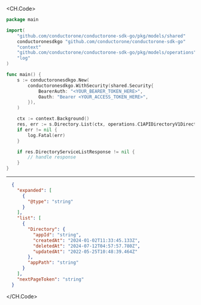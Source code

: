
<CH.Code>
```go List.go
package main

import(
	"github.com/conductorone/conductorone-sdk-go/pkg/models/shared"
	conductoronesdkgo "github.com/conductorone/conductorone-sdk-go"
	"context"
	"github.com/conductorone/conductorone-sdk-go/pkg/models/operations"
	"log"
)

func main() {
    s := conductoronesdkgo.New(
        conductoronesdkgo.WithSecurity(shared.Security{
            BearerAuth: "<YOUR_BEARER_TOKEN_HERE>",
            Oauth: "Bearer <YOUR_ACCESS_TOKEN_HERE>",
        }),
    )

    ctx := context.Background()
    res, err := s.Directory.List(ctx, operations.C1APIDirectoryV1DirectoryServiceListRequest{})
    if err != nil {
        log.Fatal(err)
    }

    if res.DirectoryServiceListResponse != nil {
        // handle response
    }
}
```
---

```json Example Response
  {
    "expanded": [
      {
        "@type": "string"
      }
    ],
    "list": [
      {
        "Directory": {
          "appId": "string",
          "createdAt": "2024-01-02T11:33:45.133Z",
          "deletedAt": "2024-07-12T04:57:57.780Z",
          "updatedAt": "2022-05-25T10:48:39.464Z"
        },
        "appPath": "string"
      }
    ],
    "nextPageToken": "string"
  }
```
</CH.Code>
